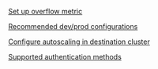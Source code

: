[Set up overflow metric](Cluster%20configurations/Set%20up%20overflow%20metric.md)

[Recommended dev/prod configurations](Cluster%20configurations/Recommended%20dev%20prod%20configurations.md)

[Configure autoscaling in destination cluster](Cluster%20configurations/Configure%20autoscaling%20in%20destination%20cluster.md)

[Supported authentication methods](Cluster%20configurations/Supported%20authentication%20methods.md)